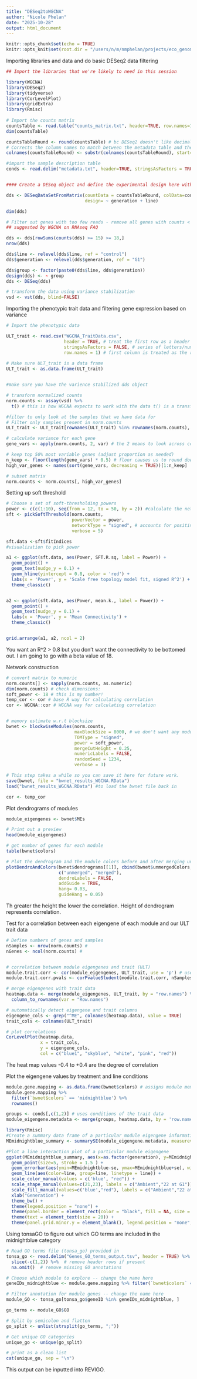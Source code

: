 ```yaml
---
title: "DESeq2toWGCNA"
author: "Nicole Phelan"
date: "2025-10-28"
output: html_document
---
```


```r
knitr::opts_chunk$set(echo = TRUE)
knitr::opts_knit$set(root.dir = "/users/n/m/nmphelan/projects/eco_genomics_2025/transcriptomics/mydata")
```

Importing libraries and data and do basic DESeq2 data filtering

```r
## Import the libraries that we're likely to need in this session

library(WGCNA)
library(DESeq2)
library(tidyverse)
library(CorLevelPlot)
library(gridExtra) 
library(Rmisc)
 
# Import the counts matrix
countsTable <- read.table("counts_matrix.txt", header=TRUE, row.names=1)
dim(countsTable)

countsTableRound <- round(countsTable) # bc DESeq2 doesn't like decimals (and Salmon outputs data with decimals)
# Corrects the column names to match between the metadata table and the counts matrix.
colnames(countsTableRound) <- substr(colnames(countsTableRound), start=1, stop = 4)

#import the sample description table
conds <- read.delim("metadata.txt", header=TRUE, stringsAsFactors = TRUE, row.names=1)


#### Create a DESeq object and define the experimental design here with the tilda

dds <- DESeqDataSetFromMatrix(countData = countsTableRound, colData=conds, 
                              design= ~ generation + line)

dim(dds)

# Filter out genes with too few reads - remove all genes with counts < 15 in more than 75% of 24 samples, so 18)
## suggested by WGCNA on RNAseq FAQ

dds <- dds[rowSums(counts(dds) >= 15) >= 18,]
nrow(dds) 

dds$line <- relevel(dds$line, ref = "control")
dds$generation <- relevel(dds$generation, ref = "G1")

dds$group <- factor(paste0(dds$line, dds$generation))
design(dds) <- ~ group
dds <- DESeq(dds)

# transform the data using variance stabilization
vsd <- vst(dds, blind=FALSE)
```

Importing the phenotypic trait data and filtering gene expression based on variance

```r
# Import the phenotypic data 

ULT_trait <- read.csv("WGCNA_TraitData.csv", 
                      header = TRUE, # treat the first row as a header and ignore it
                      stringsAsFactors = FALSE, # series of letters/numbers are not treated as factors
                      row.names = 1) # first column is treated as the row names
                      
# Make sure ULT_trait is a data frame
ULT_trait <- as.data.frame(ULT_trait)


#make sure you have the varience stabilized dds object 

# transform normalized counts
norm.counts <- assay(vsd) %>% 
  t() # this is how WGCNA expects to work with the data t() is a transform function

#filter to only look at the samples that we have data for 
# Filter only samples present in norm.counts
ULT_trait <- ULT_trait[rownames(ULT_trait) %in% rownames(norm.counts), , drop = FALSE]

# calculate variance for each gene
gene_vars <- apply(norm.counts, 2, var) # the 2 means to look across columns

# keep top 50% most variable genes (adjust proportion as needed)
n_keep <- floor(length(gene_vars) * 0.5) # floor causes us to round down if we did not have an even number
high_var_genes <- names(sort(gene_vars, decreasing = TRUE))[1:n_keep]

# subset matrix
norm.counts <- norm.counts[, high_var_genes]
```

Setting up soft threshold

```r
# Choose a set of soft-thresholding powers
power <- c(c(1:10), seq(from = 12, to = 50, by = 2)) #calculate the networks by a variety of powers
sft <- pickSoftThreshold(norm.counts, 
                         powerVector = power,
                         networkType = "signed", # accounts for positive LFC and negative LFC; generally you want to do signed network type
                         verbose = 5)

sft.data <-sft$fitIndices
#visualization to pick power

a1 <- ggplot(sft.data, aes(Power, SFT.R.sq, label = Power)) +
  geom_point() +
  geom_text(nudge_y = 0.1) +
  geom_hline(yintercept = 0.8, color = 'red') +
  labs(x = 'Power', y = 'Scale free topology model fit, signed R^2') +
  theme_classic()


a2 <- ggplot(sft.data, aes(Power, mean.k., label = Power)) +
  geom_point() +
  geom_text(nudge_y = 0.1) +
  labs(x = 'Power', y = 'Mean Connectivity') +
  theme_classic()


grid.arrange(a1, a2, ncol = 2)
```
You want an R^2 > 0.8 but you don't want the connectivity to be bottomed out. I am going to go with a beta value of 18.

Network construction

```r
# convert matrix to numeric
norm.counts[] <- sapply(norm.counts, as.numeric)
dim(norm.counts) # check dimensions: 
soft_power <- 18 # this is my number!
temp_cor <- cor # base R way for calculating correlation
cor <- WGCNA::cor # WGCNA way for calculating correlation


# memory estimate w.r.t blocksize
bwnet <- blockwiseModules(norm.counts,
                          maxBlockSize = 8000, # we don't want any modules with more than 8000
                          TOMType = "signed",
                          power = soft_power,
                          mergeCutHeight = 0.25,
                          numericLabels = FALSE,
                          randomSeed = 1234,
                          verbose = 3)

# This step takes a while so you can save it here for future work.
save(bwnet, file = "bwnet_results_WGCNA.RData")
load("bwnet_results_WGCNA.RData") #to load the bwnet file back in 

cor <- temp_cor
```

Plot dendrograms of modules

```r
module_eigengenes <- bwnet$MEs

# Print out a preview
head(module_eigengenes)

# get number of genes for each module
table(bwnet$colors)

# Plot the dendrogram and the module colors before and after merging underneath
plotDendroAndColors(bwnet$dendrograms[[1]], cbind(bwnet$unmergedColors, bwnet$colors),
                    c("unmerged", "merged"),
                    dendroLabels = FALSE,
                    addGuide = TRUE,
                    hang= 0.03,
                    guideHang = 0.05)
```
Th greater the height the lower the correlation. Height of dendrogram represents correlation.

Test for a correlation between each eigengene of each module and our ULT trait data

```r
# Define numbers of genes and samples
nSamples <- nrow(norm.counts) #
nGenes <- ncol(norm.counts) #


# correlation between module eigengenes and trait (ULT)
module.trait.corr <- cor(module_eigengenes, ULT_trait, use = 'p') # uses pearson's correlation
module.trait.corr.pvals <- corPvalueStudent(module.trait.corr, nSamples)

# merge eigengenes with trait data
heatmap.data <- merge(module_eigengenes, ULT_trait, by = "row.names") %>%
  column_to_rownames(var = "Row.names")

# automatically detect eigengene and trait columns
eigengene_cols <- grep("^ME", colnames(heatmap.data), value = TRUE)
trait_cols <- colnames(ULT_trait)

# plot correlations
CorLevelPlot(heatmap.data,
             x = trait_cols,
             y = eigengene_cols,
             col = c("blue1", "skyblue", "white", "pink", "red"))
```
The heat map values -0.4 to +0.4 are the degree of correlation


Plot the eigengene values by treatment and line conditions

```r
module.gene.mapping <- as.data.frame(bwnet$colors) # assigns module membership to each gene
module.gene.mapping %>% 
  filter(`bwnet$colors` == 'midnightblue') %>% 
  rownames()

groups <- conds[,c(1,2)] # uses conditions of the trait data
module_eigengene.metadata <- merge(groups, heatmap.data, by = 'row.names')

library(Rmisc)
#Create a summary data frame of a particular module eigengene information
MEmidnightblue_summary <- summarySE(module_eigengene.metadata, measurevar="MEmidnightblue", groupvars=c("generation","line"))

#Plot a line interaction plot of a particular module eigengene
ggplot(MEmidnightblue_summary, aes(x=as.factor(generation), y=MEmidnightblue, color=line, fill = line, shape = line)) +
  geom_point(size=5, stroke = 1.5 ) +
  geom_errorbar(aes(ymin=MEmidnightblue-se, ymax=MEmidnightblue+se), width=.15) +
  geom_line(aes(color=line, group=line, linetype = line)) +
  scale_color_manual(values = c('blue', "red")) +
  scale_shape_manual(values=c(21,23), labels = c("Ambient","22 at G1"))+
  scale_fill_manual(values=c('blue',"red"), labels = c("Ambient","22 at G1"))+
  xlab("Generation") +
  theme_bw() +
  theme(legend.position = "none") +
  theme(panel.border = element_rect(color = "black", fill = NA, size = 4))+
  theme(text = element_text(size = 20)) +
  theme(panel.grid.minor.y = element_blank(), legend.position = "none", plot.margin = margin(0,6,0,6))
```

Using tonsaGO to figure out which GO terms are included in the midnightblue category

```r
# Read GO terms file (tonsa_go) provided in 
tonsa_go <- read.delim("Genes_GO_terms_output.tsv", header = TRUE) %>%
  slice(-c(1,2)) %>%  # remove header rows if present
  na.omit()  # remove missing GO annotations

# Choose which module to explore -- change the name here
geneIDs_midnightblue <- module.gene.mapping %>% filter(`bwnet$colors` == 'midnightblue') %>% rownames()

# Filter annotation for module genes -- change the name here
module_GO <- tonsa_go[tonsa_go$geneID %in% geneIDs_midnightblue, ]

go_terms <- module_GO$GO

# Split by semicolon and flatten
go_split <- unlist(strsplit(go_terms, ";"))

# Get unique GO categories
unique_go <- unique(go_split)

# print as a clean list
cat(unique_go, sep = "\n")
```
This output can be inputted into REVIGO.
